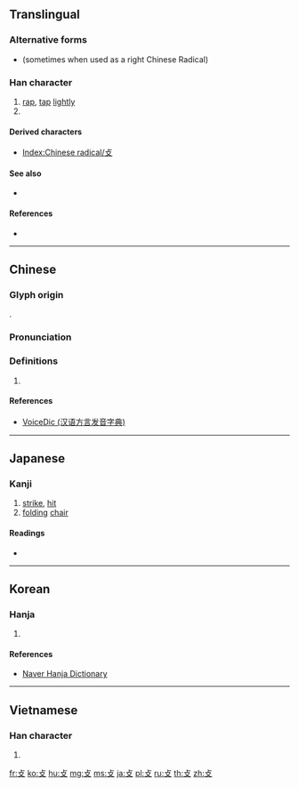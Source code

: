 {{character info/new}}
{{also|撲|支}}
==Translingual==
{{stroke order|type=animate}}

===Alternative forms===
* {{l|mul|攵}} (sometimes when used as a right Chinese Radical)

===Han character===
{{Han char|rn=66|rad=攴|as=00|sn=4|four=|canj=YE}}

# [[rap]], [[tap]] [[lightly]]
# {{mul-kangxi radical-def}}

====Derived characters====
* [[Index:Chinese radical/攴]]

====See also====
* {{l|mul|支}} {{qualifier|graphically similar, appears as variant, as in [[鼓]], [[鼔]]}}

====References====
* {{Han ref|kx=0468.040|dkj=13108|dj=0815.330|hdz=21447.080|uh=6534|ud=25908}}

----

==Chinese==
{{zh-forms|alt=攵}}

===Glyph origin===
{{Han etyl}}
{{Han compound|卜|又|c1=p|c2=s|t1=branch|t2=hand|ls=psc}}.

===Pronunciation===
{{zh-pron
|m=pū
|c=bok1
|h=pfs=phuk/phok
|mn=phok
|w=
|mc=y
|oc=y
|ma=|ma2=
|cat=
}}

===Definitions===
{{zh-hanzi}}

# {{rfdef|lang=zh}}

====References====
* [http://cn.voicedic.com/ VoiceDic (汉语方言发音字典)]

----

==Japanese==

===Kanji===
{{ja-kanji|grade=|rs=攴00}}

# [[strike]], [[hit]]
# [[folding]] [[chair]]

====Readings====
* {{ja-readings|on=[[ほく]] (hoku), [[はく]] (haku)|kun=[[うつ]] (utsu)}}

----

==Korean==

===Hanja===
{{ko-hanja|hangeul=복|eumhun=칠|rv=bok|mr=pok|y=pok}}

# {{defn|lang=ko|sort=攴00}}

====References====
*[http://hanja.naver.com/hanja?q=%E6%94%B4 Naver Hanja Dictionary]

----

==Vietnamese==

===Han character===
{{vi-hantu|[[phộc]]|rs=攴00}}

# {{defn|lang=vi|sort=攴00}}

[[Category:CJKV radicals| ]]

[[fr:攴]]
[[ko:攴]]
[[hu:攴]]
[[mg:攴]]
[[ms:攴]]
[[ja:攴]]
[[pl:攴]]
[[ru:攴]]
[[th:攴]]
[[zh:攴]]